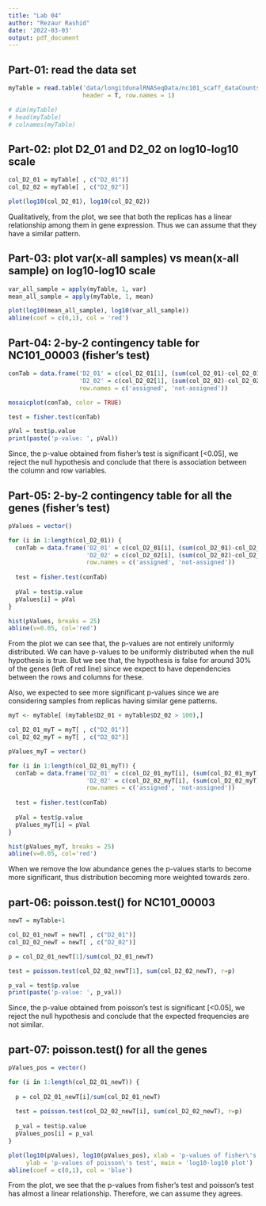 ```yaml
---
title: "Lab 04"
author: "Rezaur Rashid"
date: '2022-03-03'
output: pdf_document
---
```



## Part-01: read the data set

```r
myTable = read.table('data/longitdunalRNASeqData/nc101_scaff_dataCounts.txt',
                     header = T, row.names = 1)

# dim(myTable)
# head(myTable)
# colnames(myTable)
```



## Part-02: plot D2_01 and D2_02 on log10-log10 scale

```r
col_D2_01 = myTable[ , c("D2_01")]
col_D2_02 = myTable[ , c("D2_02")]

plot(log10(col_D2_01), log10(col_D2_02))
```

Qualitatively, from the plot, we see that both the replicas has a linear relationship among them in gene expression. Thus we can assume that they have a similar pattern.



## Part-03: plot var(x-all samples) vs mean(x-all sample) on log10-log10 scale

```r
var_all_sample = apply(myTable, 1, var)
mean_all_sample = apply(myTable, 1, mean)

plot(log10(mean_all_sample), log10(var_all_sample))
abline(coef = c(0,1), col = 'red')
```




## Part-04: 2-by-2 contingency table for NC101_00003 (fisher's test)

```r
conTab = data.frame('D2_01' = c(col_D2_01[1], (sum(col_D2_01)-col_D2_01[1])),
                    'D2_02' = c(col_D2_02[1], (sum(col_D2_02)-col_D2_02[1])),
                    row.names = c('assigned', 'not-assigned'))

mosaicplot(conTab, color = TRUE)

test = fisher.test(conTab)

pVal = test$p.value
print(paste('p-value: ', pVal))
```

Since, the p-value obtained from fisher's test is significant [<0.05], we reject the null hypothesis and conclude that there is association between the column and row variables.



## Part-05: 2-by-2 contingency table for all the genes (fisher's test)

```r
pValues = vector()

for (i in 1:length(col_D2_01)) {
  conTab = data.frame('D2_01' = c(col_D2_01[i], (sum(col_D2_01)-col_D2_01[i])),
                      'D2_02' = c(col_D2_02[i], (sum(col_D2_02)-col_D2_02[i])),
                      row.names = c('assigned', 'not-assigned'))
  
  test = fisher.test(conTab)
  
  pVal = test$p.value
  pValues[i] = pVal
}

hist(pValues, breaks = 25)
abline(v=0.05, col='red')
```

From the plot we can see that, the p-values are not entirely uniformly distributed. We can have p-values to be uniformly distributed when the null hypothesis is true. But we see that, the hypothesis is false for around 30% of the genes (left of red line) since we expect to have dependencies between the rows and columns for these.

Also, we expected to see more significant p-values since we are considering samples from replicas having similar gene patterns. 

```r
myT <- myTable[ (myTable$D2_01 + myTable$D2_02 > 100),]

col_D2_01_myT = myT[ , c("D2_01")]
col_D2_02_myT = myT[ , c("D2_02")]

pValues_myT = vector()

for (i in 1:length(col_D2_01_myT)) {
  conTab = data.frame('D2_01' = c(col_D2_01_myT[i], (sum(col_D2_01_myT)-col_D2_01_myT[i])),
                      'D2_02' = c(col_D2_02_myT[i], (sum(col_D2_02_myT)-col_D2_02_myT[i])),
                      row.names = c('assigned', 'not-assigned'))
  
  test = fisher.test(conTab)
  
  pVal = test$p.value
  pValues_myT[i] = pVal
}

hist(pValues_myT, breaks = 25)
abline(v=0.05, col='red')
```

When we remove the low abundance genes the p-values starts to become more significant, thus distribution becoming more weighted towards zero. 



## part-06: poisson.test() for NC101_00003

```r
newT = myTable+1

col_D2_01_newT = newT[ , c("D2_01")]
col_D2_02_newT = newT[ , c("D2_02")]

p = col_D2_01_newT[1]/sum(col_D2_01_newT)

test = poisson.test(col_D2_02_newT[1], sum(col_D2_02_newT), r=p)

p_val = test$p.value
print(paste('p-value: ', p_val))
```

Since, the p-value obtained from poisson's test is significant [<0.05], we reject the null hypothesis and conclude that the expected frequencies are not similar.



## part-07: poisson.test() for all the genes

```r
pValues_pos = vector()

for (i in 1:length(col_D2_01_newT)) {
  
  p = col_D2_01_newT[i]/sum(col_D2_01_newT)
  
  test = poisson.test(col_D2_02_newT[i], sum(col_D2_02_newT), r=p)
  
  p_val = test$p.value
  pValues_pos[i] = p_val
}

plot(log10(pValues), log10(pValues_pos), xlab = 'p-values of fisher\'s test',
     ylab = 'p-values of poisson\'s test', main = 'log10-log10 plot')
abline(coef = c(0,1), col = 'blue')
```

From the plot, we see that the p-values from fisher's test and poisson's test has almost a linear relationship. Therefore, we can assume they agrees. 